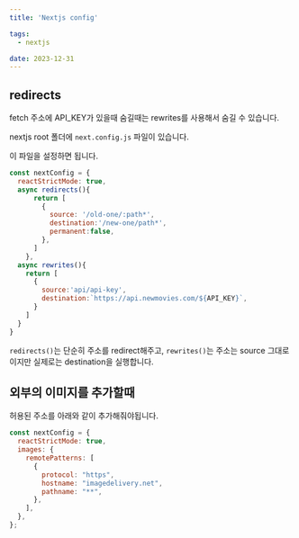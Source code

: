 ```yaml
---
title: 'Nextjs config'

tags:
  - nextjs

date: 2023-12-31
---
```


## redirects

fetch 주소에 API_KEY가 있을때 숨길때는 rewrites를 사용해서 숨길 수 있습니다.

nextjs root 폴더에 `next.config.js` 파일이 있습니다.

이 파일을 설정하면 됩니다.

```js:next.config.js
const nextConfig = {
  reactStrictMode: true,
  async redirects(){
      return [
        {
          source: '/old-one/:path*',
          destination:'/new-one/path*',
          permanent:false,
        },
      ]
    },
  async rewrites(){
    return [
      {
        source:'api/api-key',
        destination:`https://api.newmovies.com/${API_KEY}`,
      }
    ]
  }
}
```

`redirects()`는 단순히 주소를 redirect해주고,
`rewrites()`는 주소는 source 그대로이지만 실제로는 destination을 실행합니다.

## 외부의 이미지를 추가할때

허용된 주소를 아래와 같이 추가해줘야됩니다.

```config:next.config.mjs
const nextConfig = {
  reactStrictMode: true,
  images: {
    remotePatterns: [
      {
        protocol: "https",
        hostname: "imagedelivery.net",
        pathname: "**",
      },
    ],
  },
};
```